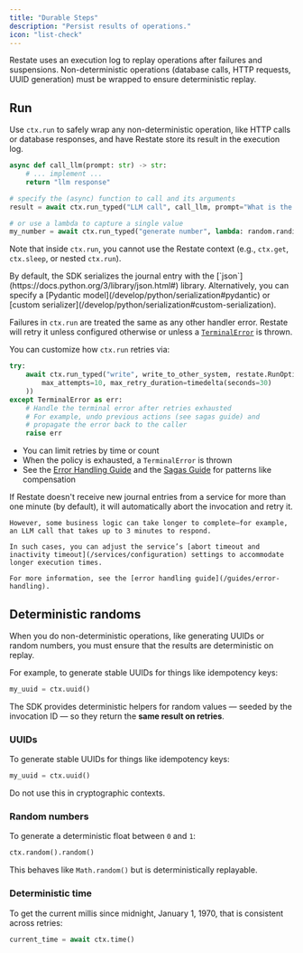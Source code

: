 ```yaml
---
title: "Durable Steps"
description: "Persist results of operations."
icon: "list-check"
---
```


Restate uses an execution log to replay operations after failures and suspensions. Non-deterministic operations (database calls, HTTP requests, UUID generation) must be wrapped to ensure deterministic replay.

## Run 

Use `ctx.run` to safely wrap any non-deterministic operation, like HTTP calls or database responses, and have Restate store its result in the execution log.

```python {"CODE_LOAD::python/src/develop/journaling_results.py#side_effect"} 
async def call_llm(prompt: str) -> str:
    # ... implement ...
    return "llm response"

# specify the (async) function to call and its arguments
result = await ctx.run_typed("LLM call", call_llm, prompt="What is the weather?")

# or use a lambda to capture a single value
my_number = await ctx.run_typed("generate number", lambda: random.randint(0, 10))
```

Note that inside `ctx.run`, you cannot use the Restate context (e.g., `ctx.get`, `ctx.sleep`, or nested `ctx.run`).

<AccordionGroup>

  <Accordion title="Serialization">
      By default, the SDK serializes the journal entry with the [`json`](https://docs.python.org/3/library/json.html#) library.
      Alternatively, you can specify a [Pydantic model](/develop/python/serialization#pydantic) or [custom serializer](/develop/python/serialization#custom-serialization).
  </Accordion>

  <Accordion title="Error handling and retry policies">

  Failures in `ctx.run` are treated the same as any other handler error. Restate will retry it unless configured otherwise or unless a [`TerminalError`](/develop/python/error-handling) is thrown.

  You can customize how `ctx.run` retries via:

```py {"CODE_LOAD::python/src/develop/retries.py#here"} 
try:
    await ctx.run_typed("write", write_to_other_system, restate.RunOptions(
        max_attempts=10, max_retry_duration=timedelta(seconds=30)
    ))
except TerminalError as err:
    # Handle the terminal error after retries exhausted
    # For example, undo previous actions (see sagas guide) and
    # propagate the error back to the caller
    raise err
```

  * You can limit retries by time or count
  * When the policy is exhausted, a `TerminalError` is thrown
  * See the [Error Handling Guide](/guides/error-handling) and the [Sagas Guide](/guides/sagas) for patterns like compensation

  </Accordion>
  <Accordion title="Increasing timeouts">
    If Restate doesn't receive new journal entries from a service for more than one minute (by default), it will automatically abort the invocation and retry it.

    However, some business logic can take longer to complete—for example, an LLM call that takes up to 3 minutes to respond.

    In such cases, you can adjust the service’s [abort timeout and inactivity timeout](/services/configuration) settings to accommodate longer execution times.

    For more information, see the [error handling guide](/guides/error-handling).
  </Accordion>

</AccordionGroup>

## Deterministic randoms

When you do non-deterministic operations, like generating UUIDs or random numbers, you must ensure that the results are deterministic on replay.

For example, to generate stable UUIDs for things like idempotency keys:

```python {"CODE_LOAD::python/src/develop/journaling_results.py#uuid"} 
my_uuid = ctx.uuid()
```


The SDK provides deterministic helpers for random values — seeded by the invocation ID — so they return the **same result on retries**.

### UUIDs

To generate stable UUIDs for things like idempotency keys:

```python {"CODE_LOAD::python/src/develop/journaling_results.py#uuid"} 
my_uuid = ctx.uuid()
```

Do not use this in cryptographic contexts.

### Random numbers

To generate a deterministic float between `0` and `1`:


```python {"CODE_LOAD::python/src/develop/journaling_results.py#random_nb"} 
ctx.random().random()
```

This behaves like `Math.random()` but is deterministically replayable.

### Deterministic time
To get the current millis since midnight, January 1, 1970, that is consistent across retries:

```python {"CODE_LOAD::python/src/develop/journaling_results.py#time"} 
current_time = await ctx.time()
```

